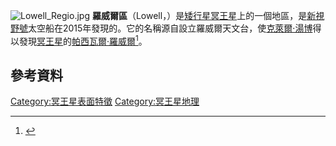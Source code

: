 {{Infobox feature on celestial object
|name       =羅威爾區（Lowell Regio）
|image      = 
|caption    = 
|type       = 區
|location   = [[冥王星|冥王星]]
|latitude   = 
|N_or_S     = 
|longitude  = 
|E_or_W     = 
|globe      = 
|coordinates_footnotes = <ref>citation</ref>
|length     = 
|width      = 
|diameter   = 
|depth      = 
|area       = 
|dimensions = 
|peak       = 
|discoverer = ''[[新視野號|新視野號]]''
|naming     = 羅威爾區
|eponym     = [[帕西瓦爾·羅威爾|帕西瓦爾·羅威爾]]
}}
[[File:Lowell_Regio.jpg|thumb]]
'''羅威爾區'''（Lowell，{{IPAc-en|'|l|ou|(@)|l}}）是[[矮行星|矮行星]][[冥王星|冥王星]]上的一個地區，是[[新視野號|新視野號]]太空船在2015年發現的。它的名稱源自設立羅威爾天文台，使[[克萊爾·湯博|克萊爾·湯博]]得以發現[[冥王星|冥王星]]的[[帕西瓦爾·羅威爾|帕西瓦爾·羅威爾]]<ref>{{cite news|last1=Beal|first1=Tom|title=Tombaugh, Lowell honored|url=http://tucson.com/tombaugh-lowell-honored/article_c6ae2d1e-411c-11e5-9cf5-7347e420cecb.html|accessdate=11 September 2015|work=[[Arizona_Daily_Star|Arizona Daily Star]]|date=August 12, 2015|archive-date=2019-06-21|archive-url=https://web.archive.org/web/20190621102601/https://tucson.com/tombaugh-lowell-honored/article_c6ae2d1e-411c-11e5-9cf5-7347e420cecb.html|dead-url=no}}</ref>。


== 參考資料 ==
{{reflist}}

{{冥王星}}
[[Category:冥王星表面特徵|Category:冥王星表面特徵]]
[[Category:冥王星地理|Category:冥王星地理]]